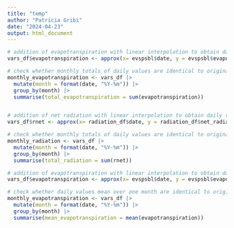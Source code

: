 ```yaml
---
title: "temp"
author: "Patricia Gribi"
date: "2024-04-23"
output: html_document
---
```


```r
# addition of evapotranspiration with linear interpolation to obtain daily resolution
vars_df$evapotranspiration <- approx(x= evspsbl$date, y = evspsbl$evapotranspiration, xout = vars_df$date)$y

# check whether monthly totals of daily values are identical to original monthly data
monthly_evapotranspiration <- vars_df |>
  mutate(month = format(date, "%Y-%m")) |>
  group_by(month) |>
  summarise(total_evapotranspiration = sum(evapotranspiration))


# addition of net radiation with linear interpolation to obtain daily resolution
vars_df$rnet <- approx(x= radiation_df$date, y = radiation_df$net_radiation, xout = vars_df$date)$y

# check whether monthly totals of daily values are identical to original monthly data
monthly_radiation <- vars_df |>
  mutate(month = format(date, "%Y-%m")) |>
  group_by(month) |>
  summarise(total_radiation = sum(rnet))


```




```r

# addition of evapotranspiration with linear interpolation to obtain daily resolution
vars_df$evapotranspiration <- approx(x= evspsbl$date, y = evspsbl$evapotranspiration, xout = vars_df$date)$y

# check whether daily values mean over one month are identical to original monthly data
monthly_evapotranspiration <- vars_df |>
  mutate(month = format(date, "%Y-%m")) |>
  group_by(month) |>
  summarise(mean_evapotranspiration = mean(evapotranspiration))


```




